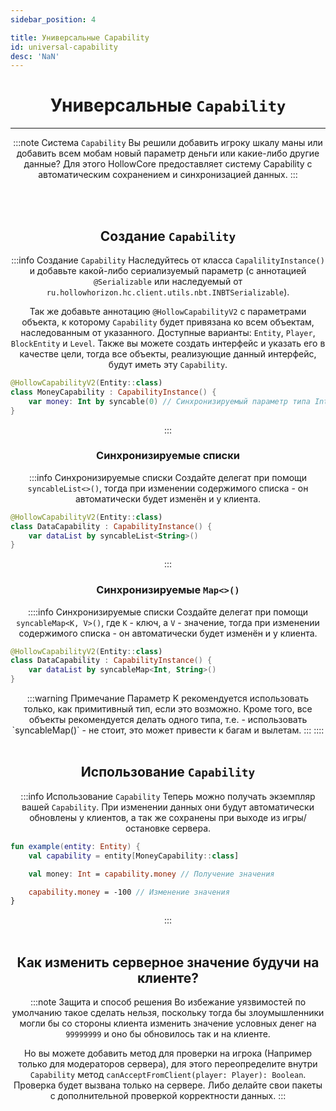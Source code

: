 ```yaml
---
sidebar_position: 4

title: Универсальные Capability
id: universal-capability
desc: 'NaN'
---
```


<div align="center">

# Универсальные `Capability`

---

:::note Система `Capability`
Вы решили добавить игроку шкалу маны или добавить всем мобам новый параметр деньги или
какие-либо другие данные? Для этого HollowCore предоставляет систему Capability с
автоматическим сохранением и синхронизацией данных.
:::

<br />
<br />

## Создание `Capability`
:::info Создание `Capability`
Наследуйтесь от класса `CapalilityInstance()` и добавьте какой-либо сериализуемый параметр
(с аннотацией `@Serializable` или наследуемый от
`ru.hollowhorizon.hc.client.utils.nbt.INBTSerializable`).

Так же добавьте аннотацию `@HollowCapabilityV2` с параметрами объекта, к которому `Capability`
будет привязана ко всем объектам, наследованным от указанного. Доступные варианты: `Entity`,
`Player`, `BlockEntity` и `Level`. Также вы можете создать интерфейс и указать его в качестве
цели, тогда все объекты, реализующие данный интерфейс, будут иметь эту `Capability`.
<div align="left">

```kts title="Пример"
@HollowCapabilityV2(Entity::class)
class MoneyCapability : CapabilityInstance() {
    var money: Int by syncable(0) // Синхронизируемый параметр типа Int, все примитивные типы тоже сериализуемы
}
```
</div>
:::

<br />

### Синхронизируемые списки
:::info Синхронизируемые списки
Создайте делегат при помощи `syncableList<>()`, тогда при изменении содержимого списка - он
автоматически будет изменён и у клиента.
<div align="left">

```kts title="Пример"
@HollowCapabilityV2(Entity::class)
class DataCapability : CapabilityInstance() {
    var dataList by syncableList<String>()
}
```
</div>
:::

<br />

### Синхронизируемые `Map<>()`
::::info Синхронизируемые списки
Создайте делегат при помощи `syncableMap<K, V>()`, где `K` - ключ, а `V` - значение, тогда при
изменении содержимого списка - он
автоматически будет изменён и у клиента.
<div align="left">

```kts title="Пример"
@HollowCapabilityV2(Entity::class)
class DataCapability : CapabilityInstance() {
    var dataList by syncableMap<Int, String>()
}
```
</div>
:::warning Примечание
Параметр K рекомендуется использовать только, как примитивный тип, если это возможно.
Кроме того, все объекты рекомендуется делать одного типа,
т.е. - использовать `syncableMap<Number, Tag>()` - не стоит, это может привести к багам
и вылетам.
:::
::::

<br />
<br />

## Использование `Capability`
:::info Использование `Capability`
Теперь можно получать экземпляр вашей `Capability`. При изменении данных они будут автоматически
обновлены у клиентов, а так же сохранены при выходе из игры/остановке сервера.
<div align="left">

```kts title="Пример"
fun example(entity: Entity) {
    val capability = entity[MoneyCapability::class]

    val money: Int = capability.money // Получение значения

    capability.money = -100 // Изменение значения
}
```
</div>
:::

<br />
<br />

## Как изменить серверное значение будучи на клиенте?
:::note Защита и способ решения
Во избежание уязвимостей по умолчанию такое сделать нельзя, поскольку тогда бы злоумышленники
могли бы со стороны клиента изменить значение условных денег на `99999999` и оно бы обновилось
так и на клиенте.

Но вы можете добавить метод для проверки на игрока (Например только для модераторов сервера),
для этого переопределите внутри `Capability` метод
`canAcceptFromClient(player: Player): Boolean`. Проверка будет вызвана только на сервере.
Либо делайте свои пакеты с дополнительной проверкой корректности данных.
:::

</div>